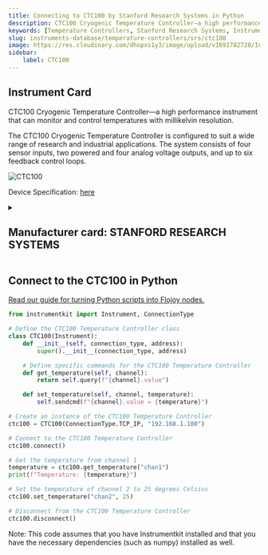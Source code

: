 ```yaml
---
title: Connecting to CTC100 by Stanford Research Systems in Python
description: CTC100 Cryogenic Temperature Controller—a high performance instrument that can monitor and control temperatures with millikelvin resolution.  The CTC100 Cryogenic Temperature Controller is configured to suit a wide range of research and industrial applications. The system consists of four sensor inputs, two powered and four analog voltage outputs, and up to six feedback control loops.
keywords: [Temperature Controllers, Stanford Research Systems, InstrumentKit] 
slug: instruments-database/temperature-controllers/srs/ctc100 
image: https://res.cloudinary.com/dhopxs1y3/image/upload/v1691782728/Instruments/Temperature%20Controllers/CTC100/CTC100.jpg
sidebar:
    label: CTC100 
---
```



## Instrument Card

CTC100 Cryogenic Temperature Controller—a high performance instrument that can monitor and control temperatures with millikelvin resolution.

The CTC100 Cryogenic Temperature Controller is configured to suit a wide range of research and industrial applications. The system consists of four sensor inputs, two powered and four analog voltage outputs, and up to six feedback control loops.

![CTC100](https://res.cloudinary.com/dhopxs1y3/image/upload/v1691782728/Instruments/Temperature%20Controllers/CTC100/CTC100.jpg)

Device Specification: [here](https://www.thinksrs.com/downloads/pdfs/catalog/CTC100c.pdf)

<details style={{ marginTop: "15px"}}>
<summary><h2 style={{display:'inline'}}>Manufacturer card: STANFORD RESEARCH SYSTEMS</h2></summary>

![STANFORD RESEARCH SYSTEMS](https://res.cloudinary.com/dhopxs1y3/image/upload/v1692806206/Instruments/Vendor%20Logos/Stanford_Research.png)

Stanford Research Systems is a maker of general test and measurement instruments. The company was founded in 1980, is privately held, and is not affiliated with Stanford University. Stanford Research Systems manufactures all of their products at their Sunnyvale, California facility.

- Headquarters: Sunnyvale, California
- Yearly Revenue (millions, USD): 24.9
- Vendor Website: [here](https://www.thinksrs.com/index.html)

</details>


<FeaturedInstrumentVideo category="TEMPERATURE_CONTROLLERS" />

## Connect to the CTC100 in Python

[Read our guide for turning Python scripts into Flojoy nodes.](https://docs.flojoy.ai/contribution/blocks/custom-flojoy-block/)



<Tabs>
<TabItem value="Flojoy" label="Flojoy" className="flojoy-instrument-tabs">

<SectionsCard category="TEMPERATURE_CONTROLLERS" manufacturer="Stanford Research Systems"></SectionsCard>

</TabItem>
<TabItem value="InstrumentKit" label="InstrumentKit">


```python
from instrumentkit import Instrument, ConnectionType

# Define the CTC100 Temperature Controller class
class CTC100(Instrument):
    def __init__(self, connection_type, address):
        super().__init__(connection_type, address)

    # Define specific commands for the CTC100 Temperature Controller
    def get_temperature(self, channel):
        return self.query(f"{channel}.value")

    def set_temperature(self, channel, temperature):
        self.sendcmd(f"{channel}.value = {temperature}")

# Create an instance of the CTC100 Temperature Controller
ctc100 = CTC100(ConnectionType.TCP_IP, "192.168.1.100")

# Connect to the CTC100 Temperature Controller
ctc100.connect()

# Get the temperature from channel 1
temperature = ctc100.get_temperature("chan1")
print(f"Temperature: {temperature}")

# Set the temperature of channel 2 to 25 degrees Celsius
ctc100.set_temperature("chan2", 25)

# Disconnect from the CTC100 Temperature Controller
ctc100.disconnect()
```

Note: This code assumes that you have Instrumentkit installed and that you have the necessary dependencies (such as numpy) installed as well.

</TabItem>
</Tabs>